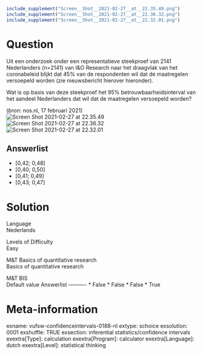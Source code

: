 ```r
include_supplement("Screen__Shot__2021-02-27__at__22.35.49.png")
include_supplement("Screen__Shot__2021-02-27__at__22.36.32.png")
include_supplement("Screen__Shot__2021-02-27__at__22.32.01.png")
```

Question
========
Uit een onderzoek onder een representatieve steekproef van 2141
Nederlanders (n=2141) van I&O Research naar het draagvlak van het
coronabeleid blijkt dat 45% van de respondenten wil dat de maatregelen
versoepeld worden (zie nieuwsbericht hierover hieronder).  
  
Wat is op basis van deze steekproef het 95% betrouwbaarheidsinterval van
het aandeel Nederlanders dat wil dat de maatregelen versoepeld worden?  
  
(*bron*: nos.nl, 17 februari 2021)  
<img src="Screen__Shot__2021-02-27__at__22.35.49.png"
class="fr-fic fr-dii enlargeimage tvcss_2"
alt="Screen Shot 2021-02-27 at 22.35.49" />  
<img src="Screen__Shot__2021-02-27__at__22.36.32.png"
class="fr-fic fr-dii enlargeimage tvcss_2"
alt="Screen Shot 2021-02-27 at 22.36.32" />  
<img src="Screen__Shot__2021-02-27__at__22.32.01.png"
class="fr-fic fr-dii enlargeimage tvcss_3"
alt="Screen Shot 2021-02-27 at 22.32.01" />

Answerlist
----------
* \[0,42; 0,48\]
* \[0,40; 0,50\]
* \[0,41; 0,49\]
* \[0,43; 0,47\]

Solution
========











Language  
Nederlands

Levels of Difficulty  
Easy

M&T Basics of quantitative research  
Basics of quantitative research

M&T BIS  
Default value
Answerlist
----------
* False
* False
* False
* True

Meta-information
================
exname: vufsw-confidenceintervals-0188-nl
extype: schoice
exsolution: 0001
exshuffle: TRUE
exsection: inferential statistics/confidence intervals
exextra[Type]: calculation
exextra[Program]: calculator
exextra[Language]: dutch
exextra[Level]: statistical thinking

